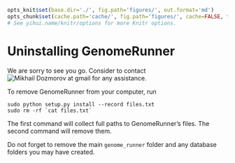 ```r

opts_knit$set(base.dir='./', fig.path='figures/', out.format='md')
opts_chunk$set(cache.path='cache/', fig.path='figures/', cache=FALSE, tidy=TRUE, fig.keep='high', echo=TRUE, dpi=300, out.width=700, prompt=FALSE, comment='##', results='markup', eval=FALSE)
# See yihui.name/knitr/options for more Knitr options.
```

Uninstalling GenomeRunner
========================================================

We are sorry to see you go. Consider to contact ![Mikhail Dozmorov at gmail](../figures/e-mail.png "Mikhail Dozmorov") for any assistance.

To remove GenomeRunner from your computer, run

```
sudo python setup.py install --record files.txt
sudo rm -rf `cat files.txt`
```

The first command will collect full paths to GenomeRunner's files. The second command will remove them. 

Do not forget to remove the main `genome_runner` folder and any database folders you may have created.